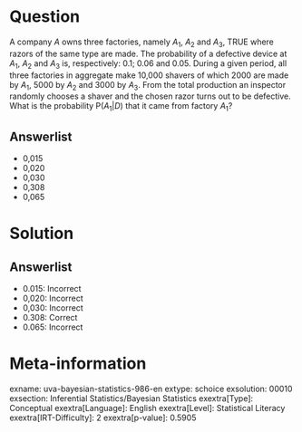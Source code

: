 Question
========

A company *A* owns three factories, namely *A*~1~, *A*~2~ and *A*~3~, TRUE where razors of the same type are made. The probability of a defective device at *A*~1~, *A*~2~ and *A*~3~ is, respectively: 0.1; 0.06 and 0.05. During a given period, all three factories in aggregate make 10,000 shavers of which 2000 are made by *A*~1~, 5000 by *A*~2~ and 3000 by *A*~3~. From the total production an inspector randomly chooses a shaver and the chosen razor turns out to be defective. What is the probability P(*A*~1~|*D*) that it came from factory *A*~1~?

Answerlist
----------

* 0,015
* 0,020
* 0,030
* 0,308
* 0,065

Solution
========

Answerlist
----------

* 0.015: Incorrect
* 0,020: Incorrect
* 0,030: Incorrect
* 0.308: Correct
* 0.065: Incorrect

Meta-information
================
exname: uva-bayesian-statistics-986-en
extype: schoice
exsolution: 00010
exsection: Inferential Statistics/Bayesian Statistics
exextra[Type]: Conceptual
exextra[Language]: English
exextra[Level]: Statistical Literacy
exextra[IRT-Difficulty]: 2
exextra[p-value]: 0.5905
